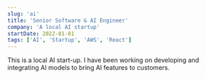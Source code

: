```yaml
---
slug: 'ai'
title: 'Senior Software & AI Engineer'
company: 'A local AI startup'
startDate: 2022-01-01
tags: ['AI', 'Startup', 'AWS', 'React']
---
```



This is a local AI start-up. I have been working on developing and integrating AI models to bring AI features to customers.
